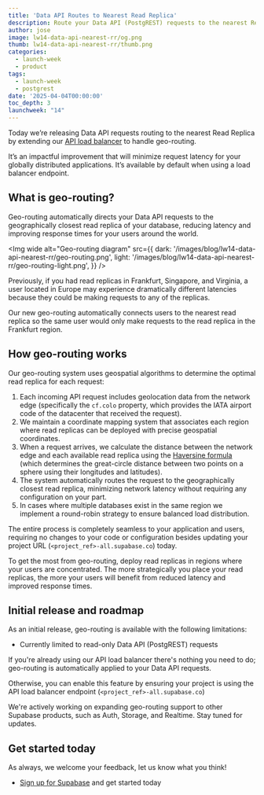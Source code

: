 ```yaml
---
title: 'Data API Routes to Nearest Read Replica'
description: Route your Data API (PostgREST) requests to the nearest Read Replica
author: jose
image: lw14-data-api-nearest-rr/og.png
thumb: lw14-data-api-nearest-rr/thumb.png
categories:
  - launch-week
  - product
tags:
  - launch-week
  - postgrest
date: '2025-04-04T00:00:00'
toc_depth: 3
launchweek: "14"
---
```


Today we’re releasing Data API requests routing to the nearest Read Replica by extending our [API load balancer](/docs/guides/platform/read-replicas#api-load-balancer) to handle geo-routing.

It’s an impactful improvement that will minimize request latency for your globally distributed applications. It’s available by default when using a load balancer endpoint.

## What is geo-routing?

Geo-routing automatically directs your Data API requests to the geographically closest read replica of your database, reducing latency and improving response times for your users around the world.

<Img
  wide
  alt="Geo-routing diagram"
  src={{
    dark: '/images/blog/lw14-data-api-nearest-rr/geo-routing.png',
    light: '/images/blog/lw14-data-api-nearest-rr/geo-routing-light.png',
  }}
/>

Previously, if you had read replicas in Frankfurt, Singapore, and Virginia, a user located in Europe may experience dramatically different latencies because they could be making requests to any of the replicas.

Our new geo-routing automatically connects users to the nearest read replica so the same user would only make requests to the read replica in the Frankfurt region.

## How geo-routing works

Our geo-routing system uses geospatial algorithms to determine the optimal read replica for each request:

1. Each incoming API request includes geolocation data from the network edge (specifically the `cf.colo` property, which provides the IATA airport code of the datacenter that received the request).
2. We maintain a coordinate mapping system that associates each region where read replicas can be deployed with precise geospatial coordinates.
3. When a request arrives, we calculate the distance between the network edge and each available read replica using the [Haversine formula](https://en.wikipedia.org/wiki/Haversine_formula) (which determines the great-circle distance between two points on a sphere using their longitudes and latitudes).
4. The system automatically routes the request to the geographically closest read replica, minimizing network latency without requiring any configuration on your part.
5. In cases where multiple databases exist in the same region we implement a round-robin strategy to ensure balanced load distribution.

The entire process is completely seamless to your application and users, requiring no changes to your code or configuration besides updating your project URL (`<project_ref>-all.supabase.co`) today.

To get the most from geo-routing, deploy read replicas in regions where your users are concentrated. The more strategically you place your read replicas, the more your users will benefit from reduced latency and improved response times.

## Initial release and roadmap

As an initial release, geo-routing is available with the following limitations:

- Currently limited to read-only Data API (PostgREST) requests

If you're already using our API load balancer there's nothing you need to do; geo-routing is automatically applied to your Data API requests.

Otherwise, you can enable this feature by ensuring your project is using the API load balancer endpoint (`<project_ref>-all.supabase.co`)

We're actively working on expanding geo-routing support to other Supabase products, such as Auth, Storage, and Realtime. Stay tuned for updates.

## Get started today

As always, we welcome your feedback, let us know what you think!

- [Sign up for Supabase](/dashboard/sign-up) and get started today
